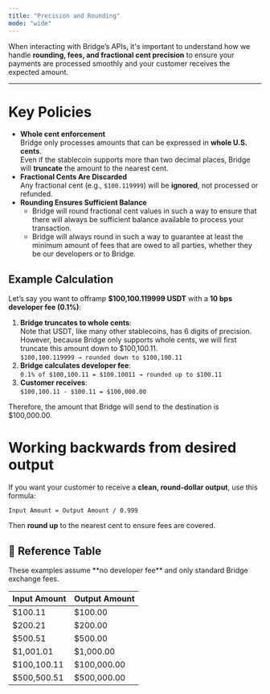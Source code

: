 ```yaml
---
title: "Precision and Rounding"
mode: "wide"
---
```


When interacting with Bridge’s APIs, it's important to understand how we handle **rounding, fees, and fractional cent precision** to ensure your payments are processed smoothly and your customer receives the expected amount.

---

# Key Policies

- **Whole cent enforcement**\
  Bridge only processes amounts that can be expressed in **whole U.S. cents**.\
  Even if the stablecoin supports more than two decimal places, Bridge will **truncate** the amount to the nearest cent.
- **Fractional Cents Are Discarded**\
  Any fractional cent (e.g., `$100.119999`) will be **ignored**, not processed or refunded.
- **Rounding Ensures Sufficient Balance**
  - Bridge will round fractional cent values in such a way to ensure that there will always be sufficient balance available to process your transaction.
  - Bridge will always round in such a way to guarantee at least the minimum amount of fees that are owed to all parties, whether they be our developers or to Bridge.

## Example Calculation

Let’s say you want to offramp **\$100,100.119999 USDT** with a **10 bps developer fee (0.1%)**:

1. **Bridge truncates to whole cents**:\
   Note that USDT, like many other stablecoins, has 6 digits of precision. However, because Bridge only supports whole cents, we will first truncate this amount down to \$100,100.11.\
   `$100,100.119999 → rounded down to $100,100.11`
2. **Bridge calculates developer fee**:\
   `0.1% of $100,100.11 = $100.10011 → rounded up to $100.11`
3. **Customer receives**:\
   `$100,100.11 - $100.11 = $100,000.00`

Therefore, the amount that Bridge will send to the destination is \$100,000.00.

# Working backwards from desired output

If you want your customer to receive a **clean, round-dollar output**, use this formula:

`Input Amount = Output Amount / 0.999 `

Then **round up** to the nearest cent to ensure fees are covered.

## 📐 Reference Table

<Note>
  These examples assume **no developer fee** and only standard Bridge exchange fees.
</Note>

| **Input Amount** | **Output Amount** |
| :--------------- | :---------------- |
| \$100.11         | \$100.00          |
| \$200.21         | \$200.00          |
| \$500.51         | \$500.00          |
| \$1,001.01       | \$1,000.00        |
| \$100,100.11     | \$100,000.00      |
| \$500,500.51     | \$500,000.00      |